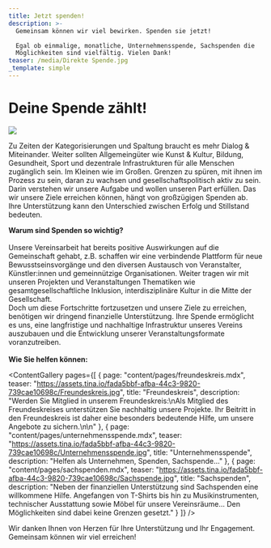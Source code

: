 ```yaml
---
title: Jetzt spenden!
description: >-
  Gemeinsam können wir viel bewirken. Spenden sie jetzt!

  Egal ob einmalige, monatliche, Unternehmensspende, Sachspenden die
  Möglichkeiten sind vielfältig. Vielen Dank!
teaser: /media/Direkte Spende.jpg
_template: simple
---
```


# Deine Spende zählt!

![](/media/young-people-3575167_1280.jpg)

Zu Zeiten der Kategorisierungen und Spaltung braucht es mehr Dialog & Miteinander. Weiter sollten Allgemeingüter wie Kunst & Kultur, Bildung, Gesundheit, Sport und dezentrale Infrastrukturen für alle Menschen zugänglich sein. Im Kleinen wie im Großen. Grenzen zu spüren, mit ihnen im Prozess zu sein, daran zu wachsen und gesellschaftspolitisch aktiv zu sein. Darin verstehen wir unsere Aufgabe und wollen unseren Part erfüllen.
Das wir unsere Ziele erreichen können, hängt von großzügigen Spenden ab. \
Ihre Unterstützung kann den Unterschied zwischen Erfolg und Stillstand bedeuten.

**Warum sind Spenden so wichtig?**\
\
Unsere Vereinsarbeit hat bereits positive Auswirkungen auf die Gemeinschaft gehabt, z.B. schaffen wir eine verbindende Plattform für neue Bewusstseinsvorgänge und den diversen Austausch von Veranstalter, Künstler\:innen und gemeinnützige Organisationen. Weiter tragen wir mit unseren Projekten und Veranstaltungen Thematiken wie gesamtgesellschaftliche Inklusion, interdisziplinäre Kultur in die Mitte der Gesellschaft.
\
Doch um diese Fortschritte fortzusetzen und unsere Ziele zu erreichen, benötigen wir dringend finanzielle Unterstützung. Ihre Spende ermöglicht es uns, eine langfristige und nachhaltige Infrastruktur unseres Vereins auszubauen und die Entwicklung unserer Veranstaltungsformate voranzutreiben.\
\
**Wie Sie helfen können:**

<ContentGallery
  pages={[
    {
      page: "content/pages/freundeskreis.mdx",
      teaser:
        "https://assets.tina.io/fada5bbf-afba-44c3-9820-739cae10698c/Freundeskreis.jpg",
      title: "Freundeskreis",
      description:
        "Werden Sie Mitglied in unserem Freundeskreis:\nAls Mitglied des Freundeskreises unterstützen Sie nachhaltig unsere Projekte. Ihr Beitritt in den Freundeskreis ist daher eine besonders bedeutende Hilfe, um unsere Angebote zu sichern.\n\n"
    },
    {
      page: "content/pages/unternehmensspende.mdx",
      teaser:
        "https://assets.tina.io/fada5bbf-afba-44c3-9820-739cae10698c/Unternehmensspende.jpg",
      title: "Unternehmensspende",
      description: "Helfen als Unternehmen, Spenden, Sachspende..."
    },
    {
      page: "content/pages/sachspenden.mdx",
      teaser:
        "https://assets.tina.io/fada5bbf-afba-44c3-9820-739cae10698c/Sachspende.jpg",
      title: "Sachspenden",
      description:
        "Neben der finanziellen Unterstützung sind Sachspenden eine willkommene Hilfe. Angefangen von T-Shirts bis hin zu Musikinstrumenten, technischer Ausstattung sowie Möbel für unsere Vereinsräume... Den Möglichkeiten sind dabei keine Grenzen gesetzt."
    }
  ]}
/>

Wir danken Ihnen von Herzen für Ihre Unterstützung und Ihr Engagement. Gemeinsam können wir viel erreichen!

<DonationForm />

